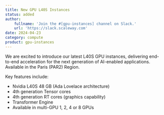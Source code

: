 ```yaml
---
title: New GPU L40S Instances
status: added
author:
    fullname: 'Join the #[gpu-instances] channel on Slack.'
    url: 'https://slack.scaleway.com'
date: 2024-04-23
category: compute
product: gpu-instances
---
```


We are excited to introduce our latest L40S GPU instances, delivering end-to-end acceleration for the next generation of AI-enabled applications. Available in the Paris (PAR2) Region.

Key features include:

- Nvidia L40S 48 GB (Ada Lovelace architecture)
- 4th generation Tensor cores
- 4th generation RT cores (graphics capability)
- Transformer Engine
- Available in multi-GPU 1, 2, 4 or 8 GPUs

